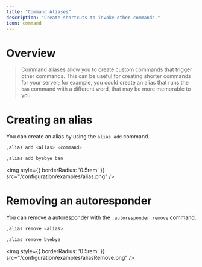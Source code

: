 ```yaml
---
title: "Command Aliases"
description: "Create shortcuts to invoke other commands."
icon: command
---
```


# Overview
> Command aliases allow you to create custom commands that trigger other commands. This can be useful for creating shorter commands for your server; for example, you could create an alias that runs the `ban` command with a different word, that may be more memorable to you.

# Creating an alias
You can create an alias by using the `alias add` command.

<CodeGroup>

```javascript Syntax
,alias add <alias> <command>
```

```javascript Example
,alias add byebye ban
```

</CodeGroup>

<img
  style={{ borderRadius: '0.5rem' }}
  src="/configuration/examples/alias.png"
/>

# Removing an autoresponder
You can remove a autoresponder with the `,autoresponder remove` command.

<CodeGroup>

```javascript Syntax
,alias remove <alias>
```

```javascript Example
,alias remove byebye
```

</CodeGroup>

<img
  style={{ borderRadius: '0.5rem' }}
  src="/configuration/examples/aliasRemove.png"
/>